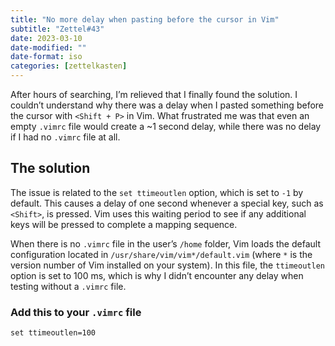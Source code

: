 ```yaml
---
title: "No more delay when pasting before the cursor in Vim"
subtitle: "Zettel#43"
date: 2023-03-10
date-modified: ""
date-format: iso
categories: [zettelkasten]
---
```

After hours of searching, I'm relieved that I finally found the solution. I couldn't understand why there was a delay when I pasted something before the cursor with `<Shift + P>` in Vim. What frustrated me was that even an empty `.vimrc` file would create a ~1 second delay, while there was no delay if I had no `.vimrc` file at all.

## The solution

The issue is related to the `set ttimeoutlen` option, which is set to `-1` by default. This causes a delay of one second whenever a special key, such as `<Shift>`, is pressed. Vim uses this waiting period to see if any additional keys will be pressed to complete a mapping sequence.

When there is no `.vimrc` file in the user's `/home` folder, Vim loads the default configuration located in `/usr/share/vim/vim*/default.vim` (where `*` is the version number of Vim installed on your system). In this file, the `ttimeoutlen` option is set to 100 ms, which is why I didn't encounter any delay when testing without a `.vimrc` file.

### Add this to your `.vimrc` file

```vim
set ttimeoutlen=100
```
